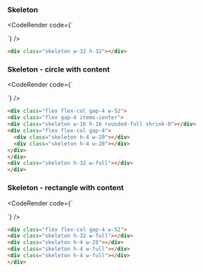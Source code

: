
### Skeleton

<CodeRender code={`
<div class="skeleton w-32 h-32"></div>

`} />

```html
<div class="skeleton w-32 h-32"></div>

```
### Skeleton - circle with content

<CodeRender code={`
<div class="flex flex-col gap-4 w-52">
<div class="flex gap-4 items-center">
<div class="skeleton w-16 h-16 rounded-full shrink-0"></div>
<div class="flex flex-col gap-4">
  <div class="skeleton h-4 w-20"></div>
  <div class="skeleton h-4 w-28"></div>
</div>
</div>
<div class="skeleton h-32 w-full"></div>
</div>

`} />

```html
<div class="flex flex-col gap-4 w-52">
<div class="flex gap-4 items-center">
<div class="skeleton w-16 h-16 rounded-full shrink-0"></div>
<div class="flex flex-col gap-4">
  <div class="skeleton h-4 w-20"></div>
  <div class="skeleton h-4 w-28"></div>
</div>
</div>
<div class="skeleton h-32 w-full"></div>
</div>

```
### Skeleton - rectangle with content

<CodeRender code={`
<div class="flex flex-col gap-4 w-52">
<div class="skeleton h-32 w-full"></div>
<div class="skeleton h-4 w-28"></div>
<div class="skeleton h-4 w-full"></div>
<div class="skeleton h-4 w-full"></div>
</div>

`} />

```html
<div class="flex flex-col gap-4 w-52">
<div class="skeleton h-32 w-full"></div>
<div class="skeleton h-4 w-28"></div>
<div class="skeleton h-4 w-full"></div>
<div class="skeleton h-4 w-full"></div>
</div>

```